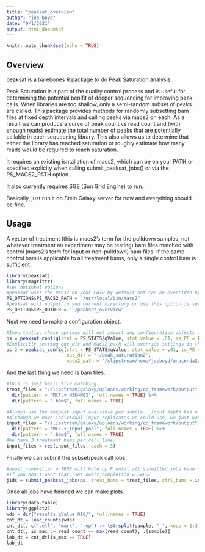 ```yaml
---
title: "peaksat_overview"
author: "joe boyd"
date: "9/1/2021"
output: html_document
---
```


```r
knitr::opts_chunk$set(echo = TRUE)
```

## Overview

peaksat is a barebones R package to do Peak Saturation analysis.

Peak Saturation is a part of the quality control process and is useful for determining the potential benifit of deeper sequencing for improving peak calls.  When libraries are too shallow, only a semi-random subset of peaks are called.  This package provides methods for randomly subsetting bam files at fixed depth intervals and calling peaks via macs2 on each.  As a result we can produce a curve of peak count vs read count and (with enough reads) estimate the total number of peaks that are potentially callable in each sequecning library.  This also allows us to determine that either the library has reached saturation or roughly estimate how many reads would be required to reach saturation.

It requires an existing isntallation of macs2, which can be on your PATH or specified explicity when calling submit_peaksat_jobs() or via the PS_MACS2_PATH option.

It also currently requires SGE (Sun Grid Engine) to run.

Basically, just run it on Stein Galaxy server for now and everything should be fine.


## Usage

A vector of treatment (this is macs2's term for the pulldown samples, not whatever treatment an experiment may be testing) bam files matched with control (macs2's term for input or non-pulldown) bam files.  If the same control bam is applicable to all treatment bams, only a single control bam is sufficient.

```r
library(peaksat)
library(magrittr)
#set optional options
#peaksat uses the macs2 on your PATH by default but can be overriden by setting the PS_MACS2_PATH option
PS_OPTIONS$PS_MACS2_PATH = "/usr/local/bin/macs2"
#peaksat will output to you current directory or use this option is set
PS_OPTIONS$PS_OUTDIR = "~/peaksat_overview"
```

Next we need to make a configuration object.

```r
#Importantly, these options will not impact any configuration objects already created.
ps = peaksat_config(stat = PS_STATS$qValue, stat_value = .01, is_PE = FALSE)
#Explicitly setting out_dir and macs2_path will override settings in the options.
ps.2 = peaksat_config(stat = PS_STATS$qValue, stat_value = .01, is_PE = FALSE, 
                      out_dir = "~/peak_saturation2", 
                      macs2_path = "/slipstream/home/joeboyd/anaconda2/bin/macs2")
```

And the last thing we need is bam files.

```r
#This is just basic file matching.
treat_files = "/slipstream/galaxy/uploads/working/qc_framework/output" %>%
  dir(pattern = "MCF.+_H3K4ME3", full.names = TRUE) %>%
  dir(pattern = ".bam$", full.names = TRUE)

#Always use the deepest input available per sample.  Input depth has a big impact on peak calling.
#Although we have individual input replicates we could use, we just want the pooled versions.
input_files = "/slipstream/galaxy/uploads/working/qc_framework/output" %>%
  dir(pattern = "MCF.+_input_pool", full.names = TRUE) %>%
  dir(pattern = ".bam$", full.names = TRUE)
#We have 3 treatment bams per cell line.
input_files = rep(input_files, each = 3)
```

Finally we can submit the subset/peak call jobs.

```r
#await_completion = TRUE will hold up R until all submitted jobs have completed. This is useful so you can wait to run the remainder of a script that depends on peaksat completing.
#if you don't want that, set await_completion = FALSE
jids = submit_peaksat_jobs(ps, treat_bams = treat_files, ctrl_bams = input_files, await_completion = TRUE)
```

Once all jobs have finished we can make plots.

```r
library(data.table)
library(ggplot2)
wds = dir("results_qValue_010/", full.names = TRUE)
cnt_dt = load_counts(wds)
cnt_dt[, c("cell", "mark", "rep") := tstrsplit(sample, "_", keep = 1:3)]
cnt_dt[, is_max := read_count == max(read_count), .(sample)]
lab_dt = cnt_dt[is_max == TRUE]
lab_dt
```
